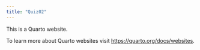 ```yaml
---
title: "Quiz02"
---
```


This is a Quarto website.

To learn more about Quarto websites visit <https://quarto.org/docs/websites>.
